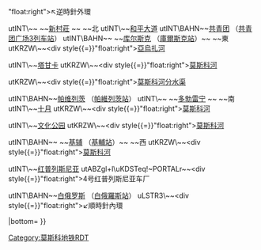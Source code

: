 {{Routemap|title=環狀線|title-bg=#894E35|title-color=white|inline=<includeonly>1</includeonly>|map=
uLSTR+4\~~<div style{{=}}"float:right">↖逆時針外環</div>
utINT\~~ ~~[[新村莊站|新村莊]] {{MOSMETRO-bull|9||门捷列夫站}}~~ ~~北
utINT\~~[[和平大道站 (莫斯科地鐵環狀線)|和平大道]] {{MOSMETRO-bull|6||和平大道站 (莫斯科地铁)|6號線和平大道站}}
utINT\BAHN~~[[共青團站 (莫斯科地鐵環狀線)|共青团]] {{MOSMETRO-bull|1||共青团站 (莫斯科地铁)|1號線共青團站}}（[[共青团广场|共青团广场3列车站]]）
utINT\BAHN~~ ~~[[庫爾斯克站 (莫斯科地鐵環狀線)|库尔斯克]] {{MOSMETRO-bull|3||库尔斯克站 (莫斯科地铁)|3號線庫爾斯克站}} {{MOSMETRO-bull|10||契卡洛夫站 (莫斯科地铁)|契卡洛夫站}}（[[庫爾斯克站]]）~~ ~~東
utKRZW\~~<div style{{=}}"float:right">[[亞烏扎河]]</div>
utINT\~~[[塔甘卡站 (莫斯科地鐵環狀線)|塔甘卡]] {{MOSMETRO-bull|7||塔甘卡站 (莫斯科地铁)|7號線塔甘卡站}} {{MOSMETRO-bull|8||马克思主义者站}}
utKRZW\~~<div style{{=}}"float:right">[[莫斯科河]]</div>
utKRZW\~~<div style{{=}}"float:right">[[莫斯科河分水渠]]</div>
utINT\BAHN~~[[帕維列茨站 (莫斯科地鐵環狀線)|帕维列茨]] {{MOSMETRO-bull|2||帕维列茨站 (莫斯科地铁环状线)|2號線帕維列茨站}}（[[帕維列茨站]]）
utINT\~~ ~~[[多勃雷宁站|多勃雷宁]] {{MOSMETRO-bull|9||謝爾普霍夫站}}~~ ~~南
utINT\~~[[十月站 (莫斯科地鐵環狀線)|十月]] {{MOSMETRO-bull|6||十月站 (莫斯科地铁)|6號線十月站}}
utKRZW\~~<div style{{=}}"float:right">[[莫斯科河]]</div>
utINT\~~[[文化公園站 (莫斯科地鐵環狀線)|文化公园]] {{MOSMETRO-bull|1||文化公園站 (索科利尼基線)|1號線文化公園站}}
utKRZW\~~<div style{{=}}"float:right">[[莫斯科河]]</div>
utINT\BAHN~~ ~~[[基輔站 (莫斯科地鐵環狀線)|基辅]] {{MOSMETRO-bull|3||Ki基辅站 (莫斯科地铁)|3號線基輔站}} {{MOSMETRO-bull|4||基辅站 (莫斯科地铁)|4號線基輔站}}（[[基輔站 (阿爾巴特－波克羅夫卡線)|基輔站]]）~~ ~~西
utKRZW\~~<div style{{=}}"float:right">[[莫斯科河]]</div>
utINT\~~[[红普列斯尼亚站|红普列斯尼亚]] {{MOSMETRO-bull|7||路障站}}
utABZgl+l\uKDSTeq!~PORTALr~~<div style{{=}}"float:right">4号红普列斯尼亚车厂</div>
utINT\BAHN~~[[白俄羅斯站 (莫斯科地鐵環狀線)|白俄罗斯]] {{MOSMETRO-bull|2||白俄罗斯站 (莫斯科地铁)|2號線白俄羅斯站}}（[[白俄羅斯站]]）
uLSTR3\~~<div style{{=}}"float:right">↙順時針內環</div>
|bottom={{navbar|莫斯科地鐵RDT/環狀線}}
}}<noinclude>{{rdt intro|[[莫斯科地铁]][[环状线 (莫斯科地铁)|环状线]]}}

[[Category:莫斯科地铁RDT]]
[[category:莫斯科地铁环状线| ]]

</noinclude>